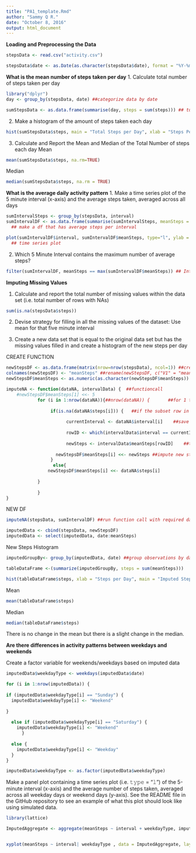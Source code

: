 ```yaml
---
title: "PA1_template.Rmd"
author: "Sammy Q R."
date: "October 8, 2016"
output: html_document
---
```

**Loading and Preprocessing the Data**

```r
stepsData <- read.csv("activity.csv")

stepsData$date <- as.Date(as.character(stepsData$date), format = "%Y-%m-%d") ##turn into date col into date class
```

**What is the mean number of steps taken per day**
1. Calculate total number of steps taken per day 
```r
library("dplyr")
day <- group_by(stepsData, date) ##categorize data by date 

sumStepsData <- as.data.frame(summarise(day, steps = sum(steps))) ## turn summarised data into a DF
```

2. Make a histogram of the amount of steps taken each day 
```r
hist(sumStepsData$steps, main = "Total Steps per Day", xlab = "Steps Per day") ##histogram
```

3. Calculate and Report the Mean and Median of the Total Number of steps each day 
Mean
```r
mean(sumStepsData$steps, na.rm=TRUE)
```
Median
```r
median(sumStepsData$steps, na.rm = TRUE)
```

**What is the average daily activity pattern**
1. Make a time series plot of the 5 minute interval (x-axis) and the average steps taken, averaged across all days
```r

sumIntervalSteps <- group_by(stepsData, interval)
sumIntervalDF <- as.data.frame(summarise(sumIntervalSteps, meanSteps = mean(steps, na.rm = TRUE)))
  ## make a df that has average steps per interval 
```

```r
plot(sumIntervalDF$interval, sumIntervalDF$meanSteps, type="l", ylab = "Average Steps", xlab="Interval")
  ## time series plot 
```

2. Which 5 Minute Interval contains the maximum number of average steps?
```r
filter(sumIntervalDF, meanSteps == max(sumIntervalDF$meanSteps)) ## Interval with Max Steps
```

**Imputing Missing Values**

1. Calculate and report the total number of missing values within the data set (i.e. total number of rows with NAs)
```r
sum(is.na(stepsData$steps))
```

2. Devise strategy for filling in all the missing values of the dataset: Use mean for that five minute interval 

3. Create a new data set that is equal to the original data set but has the missing values filled in and create a histogram of the new steps per day 

CREATE FUNCTION 
```r

newStepsDF <- as.data.frame(matrix(nrow=nrow(stepsData), ncol=1)) ##create an empty DF 
colnames(newStepsDF) <- "meanSteps" ##rename(newStepsDF, c("V1" = "meanSteps"))
newStepsDF$meanSteps <- as.numeric(as.character(newStepsDF$meanSteps))

imputeNA <- function(dataNA, intervalData) {  ##functioncall
    #newStepsDF$meanSteps[1] <<- 5
            for (i in 1:nrow(dataNA)){##nrow(dataNA)) {       ##for 1 to Row amt in df dataNA
             
                 if(is.na(dataNA$steps[i])) {   ##if the subset row in dataNA$steps[i] is an NA 
                   
                       currentInterval <- dataNA$interval[i]    ##save the interval number in variable
                     
                       rowID <- which(intervalData$interval == currentInterval) ## position in array 
                       
                       newSteps <- intervalData$meanSteps[rowID]    ##takes out steps value of the 
                       
                   newStepsDF$meanSteps[i] <<- newSteps ##impute new steps variable into the steps 
                 }
                  else{ 
                newStepsDF$meanSteps[i] <<- dataNA$steps[i]
              
            }
 
            }
}
```

NEW DF

```r
imputeNA(stepsData, sumIntervalDF) ##run function call with required data

imputedData <- cbind(stepsData, newStepsDF)
imputedData <- select(imputedData, date:meanSteps)

```

New Steps Histogram 

```r
imputedGroupBy<- group_by(imputedData, date) ##group observations by data

tableDataFrame <-(summarize(imputedGroupBy, steps = sum(meanSteps)))

hist(tableDataFrame$steps, xlab = "Steps per Day", main = "Imputed Steps Per Day Data") ## make a histogram 
```

Mean 
```r
mean(tableDataFrame$steps)

```

Median
```r
median(tableDataFrame$steps)
```

There is no change in the mean but there is a slight change in the median. 

**Are there differences in activity patterns between weekdays and weekends**

Create a factor variable for weekends/weekdays based on imputed data
```r

imputedData$weekdayType <- weekdays(imputedData$date)

for (i in 1:nrow(imputedData)) {   
  
if (imputedData$weekdayType[i] == "Sunday") {
  imputedData$weekdayType[i] <- "Weekend"
 
} 
  
  else if (imputedData$weekdayType[i] == "Saturday") {
    imputedData$weekdayType[i] <- "Weekend"
      }
  
  else {
    imputedData$weekdayType[i] <- "Weekday"
  } 
}  

imputedData$weekdayType <- as.factor(imputedData$weekdayType)
```

Make a panel plot containing a time series plot (i.e. 𝚝𝚢𝚙𝚎 = "𝚕") of the 5-minute interval (x-axis) and the average number of steps taken, averaged across all weekday days or weekend days (y-axis). See the README file in the GitHub repository to see an example of what this plot should look like using simulated data.

```r
library(lattice)

ImputedAggregate <- aggregate(meanSteps ~ interval + weekdayType, imputedData, mean)


xyplot(meanSteps ~ interval| weekdayType , data = ImputedAggregate, layout = c(1,2), type = "l")

```
